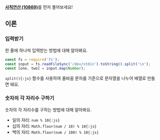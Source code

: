 [**사칙연산 (10869)**](../10869/js)를 먼저 풀어보세요!

## 이론

### 입력받기

한 줄에 하나씩 입력받는 방법에 대해 알아봐요.

```js {2-3}
const fs = require('fs');
const input = fs.readFileSync('/dev/stdin').toString().split('\n');
const [one, two] = input.map(Number);
```

`split(){:js}` 함수를 사용하여 줄바꿈 문자를 기준으로 문자열을 나누어 배열로 만들면 돼요.

### 숫자의 각 자리수 구하기

숫자의 각 자리수를 구하는 방법에 대해 알아봐요.

- 일의 자리: `num % 10{:js}`
- 십의 자리: `Math.floor(num / 10) % 10{:js}`
- 백의 자리: `Math.floor(num / 100) % 10{:js}`
